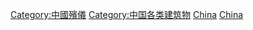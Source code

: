 {{Commonscat|Cemeteries in China}}

[[Category:中國殯儀|Category:中國殯儀]]
[[Category:中国各类建筑物|Category:中国各类建筑物]]
[[Category:亞洲各國墓葬|China]]
[[Category:東亞墓葬|China]]